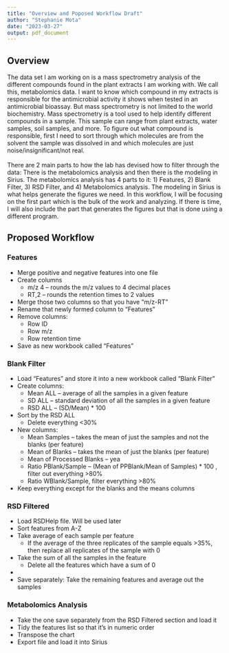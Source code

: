 ```yaml
---
title: "Overview and Poposed Workflow Draft"
author: "Stephanie Mota"
date: "2023-03-27"
output: pdf_document
---
```


## Overview
The data set I am working on is a mass spectrometry analysis of the different compounds found in the plant extracts I am working with. We call this, metabolomics data. I want to know which compound in my extracts is responsible for the antimicrobial activity it shows when tested in an antimicrobial bioassay. But mass spectrometry is not limited to the world biochemistry. Mass spectrometry is a tool used to help identify different compounds in a sample. This sample can range from plant extracts, water samples, soil samples, and more. To figure out what compound is responsible, first I need to sort through which molecules are from the solvent the sample was dissolved in and which molecules are just noise/insignificant/not real.
\
\
There are 2 main parts to how the lab has devised how to filter through the data: There is the metabolomics analysis and then there is the modeling in Sirius. The metabolomics analysis has 4 parts to it: 1) Features, 2) Blank Filter, 3) RSD Filter, and 4) Metabolomics analysis. The modeling in Sirius is what helps generate the figures we need. In this workflow, I will be focusing on the first part which is the bulk of the work and analyzing. If there is time, I will also include the part that generates the figures but that is done using a different program.

## Proposed Workflow

### Features

*	Merge positive and negative features into one file
*	Create columns
    + m/z 4 – rounds the m/z values to 4 decimal places
    + RT,2 – rounds the retention times to 2 values
*	Merge those two columns so that you have “m/z-RT”
*	Rename that newly formed column to “Features”
*	Remove columns:
    + Row ID
    + Row m/z
    + Row retention time
*	Save as new workbook called “Features”

### Blank Filter

*	Load “Features” and store it into a new workbook called “Blank Filter”
*	Create columns:
    +	Mean ALL – average of all the samples in a given feature
    + SD ALL – standard deviation of all the samples in a given feature
    + RSD ALL – (SD/Mean) * 100
*	Sort by the RSD ALL
    + Delete everything <30%
* New columns: 
    + Mean Samples – takes the mean of just the samples and not the blanks (per feature)
    + Mean of Blanks – takes the mean of just the blanks (per feature)
    + Mean of Processed Blanks – yea
    + Ratio PBlank/Sample – (Mean of PPBlank/Mean of Samples) * 100 , filter out everything >80%
    + Ratio WBlank/Sample, filter everything >80%
*	Keep everything except for the blanks and the means columns

### RSD Filtered

*	Load RSDHelp file. Will be used later
*	Sort features from A-Z
*	Take average of each sample per feature
    + If the average of the three replicates of the sample equals >35%, then replace all replicates of the sample with 0
*	Take the sum of all the samples in the feature
    + Delete all the features which have a sum of 0
*	
*	Save separately: Take the remaining features and average out the samples


### Metabolomics Analysis

*	Take the one save separately from the RSD Filtered section and load it
*	Tidy the features list so that it’s in numeric order
* Transpose the chart
*	Export file and load it into Sirius


